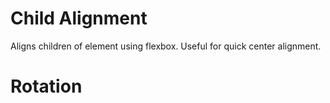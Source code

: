 
<Meta of={PositionStories} />

# Child Alignment

Aligns children of element using flexbox. Useful for quick center alignment.

<Canvas of={PositionStories.ChildAlignment} />

# Rotation

<Canvas of={PositionStories.Rotation} />
